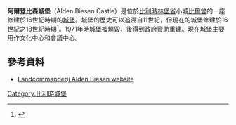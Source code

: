 {{expand|time=2015-01-17T08:30:30+00:00}}

'''阿爾登比森城堡'''（Alden Biesen Castle）是位於[[比利時|比利時]][[林堡省_(比利时)|林堡省]]小城[[比爾曾|比爾曾]]的一座修建於16世紀時期的[[城堡|城堡]]。城堡的歷史可以追溯自11世紀，但現在的城堡修建於16世紀之18世紀時期<ref>{{cite web |url=http://www.eupedia.com/belgium/alden_biesen_castle.shtml |title=Castle of Alden-Biesen |publisher=eupedia.com |accessdate=2007-06-29 |archive-date=2021-01-18 |archive-url=https://web.archive.org/web/20210118010825/https://eupedia.com/belgium//alden_biesen_castle.shtml |dead-url=no }}</ref>。1971年時城堡被燒毀，後得到政府資助重建。現在城堡主要用作文化中心和會議中心。
==參考資料==
<references />
* [https://web.archive.org/web/20070208011739/http://www.alden-biesen.be/enpaginas/index.php Landcommanderij Alden Biesen website]
{{commons|Castle Alden Biesen|Alden Biesen Castle}}
{{coord|50.8417|N|5.5206|E|type:landmark|display=title}}
{{Authority control}}
{{European building-stub}}
[[Category:比利時城堡|Category:比利時城堡]]